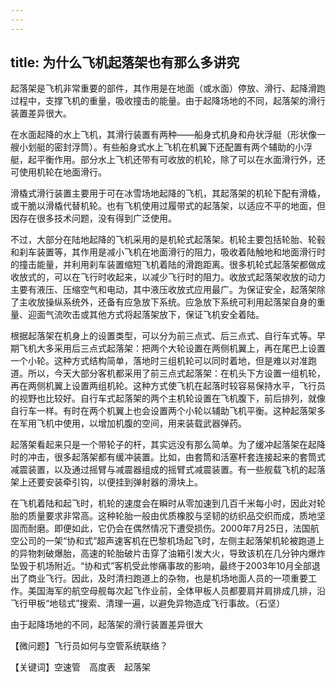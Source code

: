 ```yaml
---
---
---
```

title: 为什么飞机起落架也有那么多讲究
---




起落架是飞机非常重要的部件，其作用是在地面（或水面）停放、滑行、起降滑跑过程中，支撑飞机的重量，吸收撞击的能量。由于起降场地的不同，起落架的滑行装置差异很大。

在水面起降的水上飞机，其滑行装置有两种——船身式机身和舟状浮艇（形状像一艘小划艇的密封浮筒）。有些船身式水上飞机在机翼下还配置有两个辅助的小浮艇，起平衡作用。部分水上飞机还带有可收放的机轮，除了可以在水面滑行外，还可使用机轮在地面滑行。

滑橇式滑行装置主要用于可在冰雪场地起降的飞机，其起落架的机轮下配有滑橇，或干脆以滑橇代替机轮。也有飞机使用过履带式的起落架，以适应不平的地面，但因存在很多技术问题，没有得到广泛使用。

不过，大部分在陆地起降的飞机采用的是机轮式起落架。机轮主要包括轮胎、轮毂和刹车装置等，其作用是减小飞机在地面滑行的阻力，吸收着陆触地和地面滑行时的撞击能量，并利用刹车装置缩短飞机着陆的滑跑距离。很多机轮式起落架都做成收放式的，可以在飞行时收起来，以减少飞行时的阻力。收放式起落架收放的动力主要有液压、压缩空气和电动，其中液压收放式应用最广。为保证安全，起落架除了主收放操纵系统外，还备有应急放下系统。应急放下系统可利用起落架自身的重量、迎面气流吹击或其他方式将起落架放下，保证飞机安全着陆。

根据起落架在机身上的设置类型，可以分为前三点式、后三点式、自行车式等。早期飞机大多采用后三点式起落架：把两个大轮设置在两侧机翼上，再在尾巴上设置一个小轮。这种方式结构简单，落地时三组机轮可以同时着地，但是难以对准跑道。所以，今天大部分客机都采用了前三点式起落架：在机头下方设置一组机轮，再在两侧机翼上设置两组机轮。这种方式使飞机在起落时较容易保持水平，飞行员的视野也比较好。自行车式起落架的两个主机轮设置在飞机腹下，前后排列，就像自行车一样。有时在两个机翼上也会设置两个小轮以辅助飞机平衡。这种起落架多在军用飞机中使用，以增加机腹的空间，用来装载武器弹药。

起落架看起来只是一个带轮子的杆，其实远没有那么简单。为了缓冲起落架在起降时的冲击，很多起落架都有缓冲装置。比如，由套筒和活塞杆套连接起来的套筒式减震装置，以及通过摇臂与减震器组成的摇臂式减震装置。有一些舰载飞机的起落架上还要安装牵引钩，以便挂到弹射器的滑块上。

在飞机着陆和起飞时，机轮的速度会在瞬时从零加速到几百千米每小时，因此对轮胎的质量要求非常高。这种轮胎一般由优质橡胶与坚韧的纺织品交织而成，质地坚固而耐磨。即便如此，它仍会在偶然情况下遭受损伤。2000年7月25日，法国航空公司的一架“协和式”超声速客机在巴黎机场起飞时，左侧主起落架机轮被跑道上的异物刺破爆胎，高速的轮胎破片击穿了油箱引发大火，导致该机在几分钟内爆炸坠毁于机场附近。“协和式”客机受此惨痛事故的影响，最终于2003年10月全部退出了商业飞行。因此，及时清扫跑道上的杂物，也是机场地面人员的一项重要工作。美国海军的航空母舰每次起飞作业前，全体甲板人员都要肩并肩排成几排，沿飞行甲板“地毯式”搜索、清理一遍，以避免异物造成飞行事故。（石坚）

由于起降场地的不同，起落架的滑行装置差异很大





【微问题】飞行员如何与空管系统联络？

【关键词】空速管　高度表　起落架